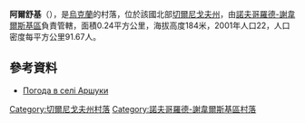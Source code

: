 {{coord|52|8|9|N|33|6|18|E|scale:100000|display=title}}

'''阿爾舒基'''（{{lang-uk|Аршуки}}），是[[烏克蘭|烏克蘭]]的村落，位於該國北部[[切爾尼戈夫州|切爾尼戈夫州]]，由[[諾夫哥羅德-謝韋爾斯基區|諾夫哥羅德-謝韋爾斯基區]]負責管轄，面積0.24平方公里，海拔高度184米，2001年人口22，人口密度每平方公里91.67人。

==參考資料==
* [http://weather.in.ua/ua/chernigovskaja/389 Погода в селі Аршуки] {{Wayback|url=http://weather.in.ua/ua/chernigovskaja/389 |date=20111220112233 }}

[[Category:切爾尼戈夫州村落|Category:切爾尼戈夫州村落]]
[[Category:諾夫哥羅德-謝韋爾斯基區村落|Category:諾夫哥羅德-謝韋爾斯基區村落]]


{{Chernihiv-geo-stub}}